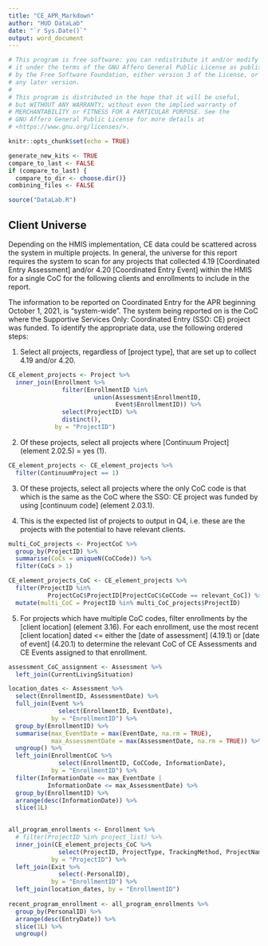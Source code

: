 ---
title: "CE_APR_Markdown"
author: "HUD DataLab"
date: "`r Sys.Date()`"
output: word_document
---

```{r setup, include=FALSE}

# This program is free software: you can redistribute it and/or modify
# it under the terms of the GNU Affero General Public License as published
# by the Free Software Foundation, either version 3 of the License, or
# any later version.
#
# This program is distributed in the hope that it will be useful,
# but WITHOUT ANY WARRANTY; without even the implied warranty of
# MERCHANTABILITY or FITNESS FOR A PARTICULAR PURPOSE. See the
# GNU Affero General Public License for more details at
# <https://www.gnu.org/licenses/>. 

knitr::opts_chunk$set(echo = TRUE)

generate_new_kits <- TRUE
compare_to_last <- FALSE
if (compare_to_last) {
  compare_to_dir <- choose.dir()}
combining_files <- FALSE

source("DataLab.R")

```

## Client Universe

Depending on the HMIS implementation, CE data could be scattered across the system in multiple projects. In general, the universe for this report requires the system to scan for any projects that collected 4.19 [Coordinated Entry Assessment] and/or 4.20 [Coordinated Entry Event] within the HMIS for a single CoC for the following clients and enrollments to include in the report.

The information to be reported on Coordinated Entry for the APR beginning October 1, 2021, is "system-wide". The system being reported on is the CoC where the Supportive Services Only: Coordinated Entry (SSO: CE) project was funded. To identify the appropriate data, use the following ordered steps:

1.  Select all projects, regardless of [project type], that are set up to collect 4.19 and/or 4.20.

```{r}

CE_element_projects <- Project %>%
  inner_join(Enrollment %>%
               filter(EnrollmentID %in%
                        union(Assessment$EnrollmentID, 
                              Event$EnrollmentID)) %>%
               select(ProjectID) %>%
               distinct(),
             by = "ProjectID")

```

2.  Of these projects, select all projects where [Continuum Project] (element 2.02.5) = yes (1).

```{r}

CE_element_projects <- CE_element_projects %>%
  filter(ContinuumProject == 1)

```

3.  Of these projects, select all projects where the only CoC code is that which is the same as the CoC where the SSO: CE project was funded by using [continuum code] (element 2.03.1).

4.  This is the expected list of projects to output in Q4, i.e. these are the projects with the potential to have relevant clients.

```{r}

multi_CoC_projects <- ProjectCoC %>%
  group_by(ProjectID) %>%
  summarise(CoCs = uniqueN(CoCCode)) %>%
  filter(CoCs > 1)

CE_element_projects_CoC <- CE_element_projects %>%
  filter(ProjectID %in% 
           ProjectCoC$ProjectID[ProjectCoC$CoCCode == relevant_CoC]) %>%
  mutate(multi_CoC = ProjectID %in% multi_CoC_projects$ProjectID)

```

5.  For projects which have multiple CoC codes, filter enrollments by the [client location] (element 3.16). For each enrollment, use the most recent [client location] dated \<= either the [date of assessment] (4.19.1) or [date of event] (4.20.1) to determine the relevant CoC of CE Assessments and CE Events assigned to that enrollment.

```{r}

assessment_CoC_assignment <- Assessment %>%
  left_join(CurrentLivingSituation)

```

```{r}

location_dates <- Assessment %>%
  select(EnrollmentID, AssessmentDate) %>%
  full_join(Event %>%
              select(EnrollmentID, EventDate),
            by = "EnrollmentID") %>%
  group_by(EnrollmentID) %>%
  summarise(max_EventDate = max(EventDate, na.rm = TRUE),
            max_AssessmentDate = max(AssessmentDate, na.rm = TRUE)) %>%
  ungroup() %>%
  left_join(EnrollmentCoC %>%
              select(EnrollmentID, CoCCode, InformationDate),
            by = "EnrollmentID") %>%
  filter(InformationDate <= max_EventDate |
           InformationDate <= max_AssessmentDate) %>%
  group_by(EnrollmentID) %>%
  arrange(desc(InformationDate)) %>%
  slice(1L)
  

all_program_enrollments <- Enrollment %>%
  # filter(ProjectID %in% project_list) %>%
  inner_join(CE_element_projects_CoC %>%
              select(ProjectID, ProjectType, TrackingMethod, ProjectName),
            by = "ProjectID") %>%
  left_join(Exit %>%
              select(-PersonalID),
            by = "EnrollmentID") %>%
  left_join(location_dates, by = "EnrollmentID")
      
recent_program_enrollment <- all_program_enrollments %>%
  group_by(PersonalID) %>%
  arrange(desc(EntryDate)) %>%
  slice(1L) %>%
  ungroup() 

```

